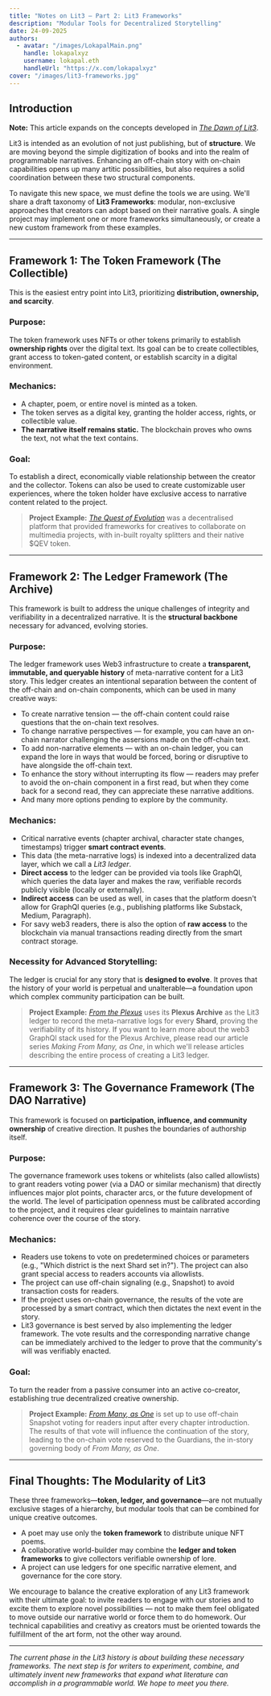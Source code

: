 ```yaml
---
title: "Notes on Lit3 — Part 2: Lit3 Frameworks"
description: "Modular Tools for Decentralized Storytelling"
date: 24-09-2025
authors:
  - avatar: "/images/LokapalMain.png"
    handle: lokapalxyz
    username: lokapal.eth
    handleUrl: "https://x.com/lokapalxyz"
cover: "/images/lit3-frameworks.jpg"
---
```


## Introduction

**Note:** This article expands on the concepts developed in [*The Dawn of Lit3*](https://www.lokapal.xyz/en/thoughtchain/the-dawn-of-lit3).

Lit3 is intended as an evolution of not just publishing, but of **structure**. We are moving beyond the simple digitization of books and into the realm of programmable narratives. Enhancing an off-chain story with on-chain capabilities opens up many artitic possibilities, but also requires a solid coordination between these two structural components.

To navigate this new space, we must define the tools we are using. We'll share a draft taxonomy of **Lit3 Frameworks**: modular, non-exclusive approaches that creators can adopt based on their narrative goals. A single project may implement one or more frameworks simultaneously, or create a new custom framework from these examples.

---

## Framework 1: The Token Framework (The Collectible)

This is the easiest entry point into Lit3, prioritizing **distribution, ownership, and scarcity**.

### Purpose:
The token framework uses NFTs or other tokens primarily to establish **ownership rights** over the digital text. Its goal can be to create collectibles, grant access to token-gated content, or establish scarcity in a digital environment.

### Mechanics:
* A chapter, poem, or entire novel is minted as a token.
* The token serves as a digital key, granting the holder access, rights, or collectible value.
* **The narrative itself remains static.** The blockchain proves who owns the text, not what the text contains.

### Goal:
To establish a direct, economically viable relationship between the creator and the collector. Tokens can also be used to create customizable user experiences, where the token holder have exclusive access to narrative content related to the project. 

> **Project Example:** [*The Quest of Evolution*](https://www.thequestofevolution.com/) was a decentralised platform that provided frameworks for creatives to collaborate on multimedia projects, with in-built royalty splitters and their native $QEV token.

---

## Framework 2: The Ledger Framework (The Archive)

This framework is built to address the unique challenges of integrity and verifiability in a decentralized narrative. It is the **structural backbone** necessary for advanced, evolving stories.

### Purpose:
The ledger framework uses Web3 infrastructure to create a **transparent, immutable, and queryable history** of meta-narrative content for a Lit3 story. This ledger creates an intentional separation between the content of the off-chain and on-chain components, which can be used in many creative ways:
- To create narrative tension — the off-chain content could raise questions that the on-chain text resolves.
- To change narrative perspectives — for example, you can have an on-chain narrator challenging the assersions made on the off-chain text.
- To add non-narrative elements — with an on-chain ledger, you can expand the lore in ways that would be forced, boring or disruptive to have alongside the off-chain text.
- To enhance the story without interrupting its flow — readers may prefer to avoid the on-chain component in a first read, but when they come back for a second read, they can appreciate these narrative additions.
- And many more options pending to explore by the community.

### Mechanics:
* Critical narrative events (chapter archival, character state changes, timestamps) trigger **smart contract events**.
* This data (the meta-narrative logs) is indexed into a decentralized data layer, which we call a *Lit3 ledger*.
* **Direct access** to the ledger can be provided via tools like GraphQl, which queries the data layer and makes the raw, verifiable records publicly visible (locally or externally).
* **Indirect access** can be used as well, in cases that the platform doesn't allow for GraphQl queries (e.g., publishing platforms like Substack, Medium, Paragraph).
* For savy web3 readers, there is also the option of **raw access** to the blockchain via manual transactions reading directly from the smart contract storage.

### Necessity for Advanced Storytelling:
The ledger is crucial for any story that is **designed to evolve**. It proves that the history of your world is perpetual and unalterable—a foundation upon which complex community participation can be built.

> **Project Example:** [*From the Plexus*](https://www.lokapal.xyz/en/fmao/welcome/from-the-plexus) uses its **Plexus Archive** as the Lit3 ledger to record the meta-narrative logs for every **Shard**, proving the verifiability of its history. If you want to learn more about the web3 GraphQl stack used for the Plexus Archive, please read our article series *Making From Many, as One*, in which we'll release articles describing the entire process of creating a Lit3 ledger.

---

## Framework 3: The Governance Framework (The DAO Narrative)

This framework is focused on **participation, influence, and community ownership** of creative direction. It pushes the boundaries of authorship itself.

### Purpose:
The governance framework uses tokens or whitelists (also called allowlists) to grant readers voting power (via a DAO or similar mechanism) that directly influences major plot points, character arcs, or the future development of the world. The level of participation openness must be calibrated according to the project, and it requires clear guidelines to maintain narrative coherence over the course of the story.

### Mechanics:
* Readers use tokens to vote on predetermined choices or parameters (e.g., "Which district is the next Shard set in?"). The project can also grant special access to readers accounts via allowlists. 
* The project can use off-chain signaling (e.g., Snapshot) to avoid transaction costs for readers.
* If the project uses on-chain governance, the results of the vote are processed by a smart contract, which then dictates the next event in the story.
* Lit3 governance is best served by also implementing the ledger framework. The vote results and the corresponding narrative change can be immediately archived to the ledger to prove that the community's will was verifiably enacted.

### Goal:
To turn the reader from a passive consumer into an active co-creator, establishing true decentralized creative ownership.

> **Project Example:** [*From Many, as One*](https://www.lokapal.xyz/en/fmao/welcome/introduction) is set up to use off-chain Snapshot voting for readers input after every chapter introduction. The results of that vote will influence the continuation of the story, leading to the on-chain vote reserved to the Guardians, the in-story governing body of *From Many, as One*.

---

## Final Thoughts: The Modularity of Lit3

These three frameworks—**token, ledger, and governance**—are not mutually exclusive stages of a hierarchy, but modular tools that can be combined for unique creative outcomes.

* A poet may use only the **token framework** to distribute unique NFT poems.
* A collaborative world-builder may combine the **ledger and token frameworks** to give collectors verifiable ownership of lore.
* A project can use ledgers for one specific narrative element, and governance for the core story.

We encourage to balance the creative exploration of any Lit3 framework with their ultimate goal: to invite readers to engage with our stories and to excite them to explore novel possibilities — not to make them feel obligated to move outside our narrative world or force them to do homework. Our technical capabilities and creativy as creators must be oriented towards the fulfillment of the art form, not the other way around. 

---

*The current phase in the Lit3 history is about building these necessary frameworks. The next step is for writers to experiment, combine, and ultimately invent new frameworks that expand what literature can accomplish in a programmable world. We hope to meet you there.*